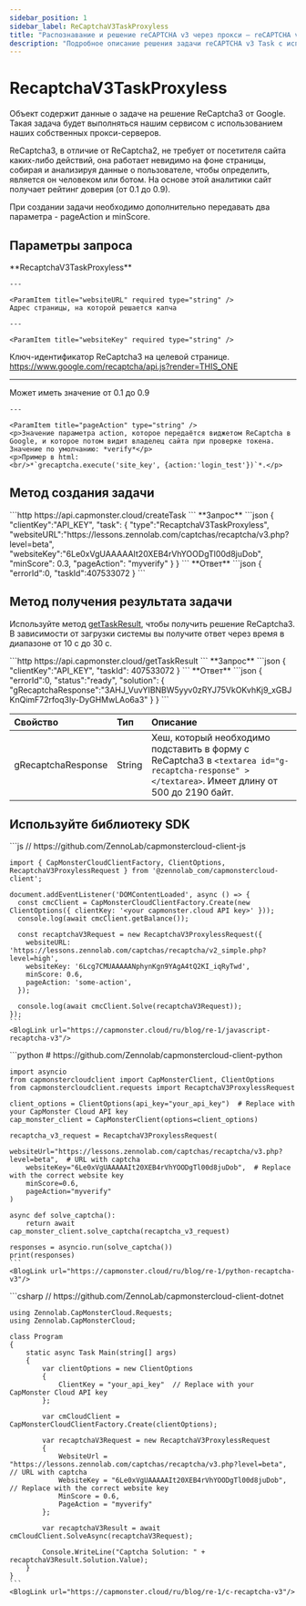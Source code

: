 ```yaml
---
sidebar_position: 1
sidebar_label: ReCaptchaV3TaskProxyless
title: "Распознавание и решение reCAPTCHA v3 через прокси — reCAPTCHA v3 Task | API"
description: "Подробное описание решения задачи reCAPTCHA v3 Task с использованием прокси-сервера для автоматизированного распознавания и решения (обхода) reCAPTCHA v3 в документации в Capmonster Cloud Docs."
---
```




# RecaptchaV3TaskProxyless

<PriceBlockWrap>
  <PriceBlock title="RecaptchaV3TaskProxyless" captchaId="recaptcha3"/>
</PriceBlockWrap>

Объект содержит данные о задаче на решение ReCaptcha3 от Google. Такая задача будет выполняться нашим сервисом с использованием наших собственных прокси-серверов.

ReCaptcha3, в отличие от ReCaptcha2, не требует от посетителя сайта каких-либо действий, она работает невидимо на фоне страницы, собирая и анализируя данные о пользователе, чтобы определить, является он человеком или ботом. На основе этой аналитики сайт получает рейтинг доверия (от 0.1 до 0.9). 

При создании задачи необходимо дополнительно передавать два параметра - pageAction и minScore.

## Параметры запроса

<TabItem value="proxyless" label="RecaptchaV3TaskProxyless (без прокси)" default className="bordered-panel">
    <ParamItem title="type" required type="string" />
    **RecaptchaV3TaskProxyless**

    ---

    <ParamItem title="websiteURL" required type="string" />
    Адрес страницы, на которой решается капча

    ---

    <ParamItem title="websiteKey" required type="string" />
   Ключ-идентификатор ReCaptcha3 на целевой странице.
   <br/>https://www.google.com/recaptcha/api.js?render=THIS_ONE

   ---

   <ParamItem title="minScore" type="double" />
    Может иметь значение от 0.1 до 0.9

    ---

    <ParamItem title="pageAction" type="string" />
    <p>Значение параметра action, которое передаётся виджетом ReCaptcha в Google, и которое потом видит владелец сайта при проверке токена. Значение по умолчанию: *verify*</p>
	<p>Пример в html:
	<br/>*`grecaptcha.execute('site_key', {action:'login_test'})`*.</p>
</TabItem>


## Метод создания задачи
<TabItem value="proxyless" label="RecaptchaV3TaskProxyless (без прокси)" default className="method-panel">
	<MethodItem>
		```http
		https://api.capmonster.cloud/createTask
		```
	</MethodItem>
	<MethodDescription>
		**Запрос**
		```json
		{
		  "clientKey":"API_KEY",
		  "task": {
			"type":"RecaptchaV3TaskProxyless",
			"websiteURL":"https://lessons.zennolab.com/captchas/recaptcha/v3.php?level=beta",
			"websiteKey":"6Le0xVgUAAAAAIt20XEB4rVhYOODgTl00d8juDob",
			"minScore": 0.3,
			"pageAction": "myverify"
		  }
		}
		```
		**Ответ**
		```json
		{
		  "errorId":0,
		  "taskId":407533072
		}
		```
	</MethodDescription>
</TabItem>


## Метод получения результата задачи
Используйте метод [getTaskResult](../api/methods/get-task-result.md), чтобы получить решение ReCaptcha3. В зависимости от загрузки системы вы получите ответ через время в диапазоне от 10 с до 30 с.

<TabItem value="proxyless" label="RecaptchaV3TaskProxyless (без прокси)" default className="method-panel-full">
	<MethodItem>
		```http
		https://api.capmonster.cloud/getTaskResult
		```
	</MethodItem>
	<MethodDescription>
		**Запрос**
		```json
		{
		  "clientKey":"API_KEY",
		  "taskId": 407533072
		}
		```
		**Ответ**
		```json
		{
		  "errorId":0,
		  "status":"ready",
		  "solution": {
			"gRecaptchaResponse":"3AHJ_VuvYIBNBW5yyv0zRYJ75VkOKvhKj9_xGBJKnQimF72rfoq3Iy-DyGHMwLAo6a3"
		  }
		}
		```
	</MethodDescription>
</TabItem>

<br />

|**Свойство**|**Тип**|**Описание**|
| :- | :- | :- |
|gRecaptchaResponse|String|Хеш, который необходимо подставить в форму с ReCaptcha3 в `<textarea id="g-recaptcha-response" ></textarea>`. Имеет длину от 500 до 2190 байт.|

## Используйте библиотеку SDK

<Tabs className="full-width-tabs filled-tabs request-tabs" groupId="captcha-type">
  <TabItem value="js" label="JavaScript" default className="method-panel">
    ```js
    // https://github.com/ZennoLab/capmonstercloud-client-js

    import { CapMonsterCloudClientFactory, ClientOptions, RecaptchaV3ProxylessRequest } from '@zennolab_com/capmonstercloud-client';

    document.addEventListener('DOMContentLoaded', async () => {
      const cmcClient = CapMonsterCloudClientFactory.Create(new ClientOptions({ clientKey: '<your capmonster.cloud API key>' }));
      console.log(await cmcClient.getBalance());

      const recaptchaV3Request = new RecaptchaV3ProxylessRequest({
        websiteURL: 'https://lessons.zennolab.com/captchas/recaptcha/v2_simple.php?level=high',
        websiteKey: '6Lcg7CMUAAAAANphynKgn9YAgA4tQ2KI_iqRyTwd',
        minScore: 0.6,
        pageAction: 'some-action',
      });

      console.log(await cmcClient.Solve(recaptchaV3Request));
    });
    ```
	<BlogLink url="https://capmonster.cloud/ru/blog/re-1/javascript-recaptcha-v3"/>
	
  </TabItem>
  
  <TabItem value="python" label="Python" className="method-panel">
    ```python
    # https://github.com/Zennolab/capmonstercloud-client-python

    import asyncio
    from capmonstercloudclient import CapMonsterClient, ClientOptions
    from capmonstercloudclient.requests import RecaptchaV3ProxylessRequest

    client_options = ClientOptions(api_key="your_api_key")  # Replace with your CapMonster Cloud API key
    cap_monster_client = CapMonsterClient(options=client_options)

    recaptcha_v3_request = RecaptchaV3ProxylessRequest(
        websiteUrl="https://lessons.zennolab.com/captchas/recaptcha/v3.php?level=beta",  # URL with captcha
        websiteKey="6Le0xVgUAAAAAIt20XEB4rVhYOODgTl00d8juDob",  # Replace with the correct website key
        minScore=0.6,
        pageAction="myverify"
    )

    async def solve_captcha():
        return await cap_monster_client.solve_captcha(recaptcha_v3_request)

    responses = asyncio.run(solve_captcha())
    print(responses)
    ```
	<BlogLink url="https://capmonster.cloud/ru/blog/re-1/python-recaptcha-v3"/>
	
  </TabItem>

  <TabItem value="csharp" label="C#" className="method-panel">
    ```csharp
    // https://github.com/ZennoLab/capmonstercloud-client-dotnet

    using Zennolab.CapMonsterCloud.Requests;
    using Zennolab.CapMonsterCloud;

    class Program
    {
        static async Task Main(string[] args)
        {
            var clientOptions = new ClientOptions
            {
                ClientKey = "your_api_key"  // Replace with your CapMonster Cloud API key
            };

            var cmCloudClient = CapMonsterCloudClientFactory.Create(clientOptions);

            var recaptchaV3Request = new RecaptchaV3ProxylessRequest
            {
                WebsiteUrl = "https://lessons.zennolab.com/captchas/recaptcha/v3.php?level=beta",  // URL with captcha
                WebsiteKey = "6Le0xVgUAAAAAIt20XEB4rVhYOODgTl00d8juDob",  // Replace with the correct website key
                MinScore = 0.6,
                PageAction = "myverify"
            };

            var recaptchaV3Result = await cmCloudClient.SolveAsync(recaptchaV3Request);

            Console.WriteLine("Captcha Solution: " + recaptchaV3Result.Solution.Value);
        }
    }
    ```
	<BlogLink url="https://capmonster.cloud/ru/blog/re-1/c-recaptcha-v3"/>
	
  </TabItem>
</Tabs>
